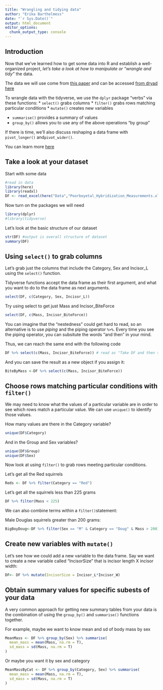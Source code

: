 ```yaml
---
title: "Wrangling and tidying data"
author: "Erika Barthelmess"
date: "`r Sys.Date()`"
output: html_document
editor_options:
  chunk_output_type: console
---
```

## Introduction

Now that we've learned how to get some data into R and establish a well-organized project, *let's take a look at how to manipulate or "wrangle and tidy"* the data.

The data we will use come from [this paper](https://journals.plos.org/plosone/article?id=10.1371/journal.pone.0284094) and can be accessed [from dryad here](https://datadryad.org/stash/dataset/doi:10.5061/dryad.kd51c5bbg)

To wrangle data with the tidyverse, we use the `dplyr` package "verbs" via these functions:
* `select()` grabs columns
* `filter()` grabs rows matching particular conditions
* `mutate()` creates new variables

* `summarise()` provides a summary of values
* `group_by()` allows you to use any of the above operations "by group"

If there is time, we'll also discuss reshaping a data frame with  `pivot_longer()` and`pivot_wider()`.

You can learn more [here](https://dplyr.tidyverse.org/articles/dplyr.html)

## Take a look at your dataset
Start with some data
```r
#read in data
library(here)
library(readxl)
DF <- read_excel(here("Data","Poorboyetal_Hybridization_Measurements.xls"))
```
Now turn on the packages we will need
```r
library(dplyr)
#library(tidyverse)
```

Let's look at the basic structure of our dataset
```r
str(DF) #output is overall structure of dataset
summary(DF)
```
## Using `select()` to grab columns
Let's grab just the columns that include the Category, Sex and Incisor_L using the `select()` function.

Tidyverse functions accept the data frame as their first argument, and what you want to do to the data frame as next arguments.

```r
select(DF, c(Category, Sex, Incisor_L))
```

Try using select to get just Mass and Incisor_BiteForce

```r
select(DF, c(Mass, Incisor_BiteForce))
```
You can imagine that the "nestedness" could get hard to read, so an alternative is to use *piping* and the piping operator ` %>% `. Every time you see the piping operator, you can subsitute the words "and then" in your mind.

Thus, we can reach the same end with the following code

```r
DF %>% select(c(Mass, Incisor_BiteForce)) # read as "Take DF and then select the Mass and Incisor_BiteForce columns
```

And you can save the result as a new object if you assign it:
```r
BiteByMass <-DF %>% select(c(Mass, Incisor_BiteForce))
```

## Choose rows matching particular conditions with `filter()`
We may need to know what the values of a particular variable are in order to see which rows match a particular value. We can use `unique()` to identify those values.

How many values are there in the Category variable?
```r
unique(DF$Category)
```
And in the Group and Sex variables?
```r
unique(DF$Group)
unique(DF$Sex)
```
Now look at using `filter()` to grab rows meeting particular conditions.

Let's get all the Red squirrels
```r
Reds <- DF %>% filter(Category == "Red")
```
Let's get all the squirrels less than 225 grams

```r
DF %>% filter(Mass < 225)
```

We can also combine terms within a `filter()`statement:

Male Douglas squirrels greater than 200 grams:

```r
BigBoyDoug<-DF %>% filter(Sex == "M" & Category == "Doug" & Mass > 200)
```

## Create new variables with `mutate()`

Let's see how we could add a new variable to the data frame. Say we want to create a new variable called "IncisorSize" that is incisor length X incisor width:

```r
DF<- DF %>% mutate(IncisorSize = Incisor_L*Incisor_W)
```

## Obtain summary values for specific subests of your data
A very common approach for getting new summary tables from your data is the combination of using the `group_by()` and `summarise()` functions together.

For example, maybe we want to know mean and sd of body mass by sex

```r
MeanMass <- DF %>% group_by(Sex) %>% summarise(
  mean_mass = mean(Mass, na.rm = T),
  sd_mass = sd(Mass, na.rm = T)
)
```

Or maybe you want it by sex and category
```r
MeanMassByCat <- DF %>% group_by(Category, Sex) %>% summarise(
  mean_mass = mean(Mass, na.rm = T),
  sd_mass = sd(Mass, na.rm = T)
) 
```



